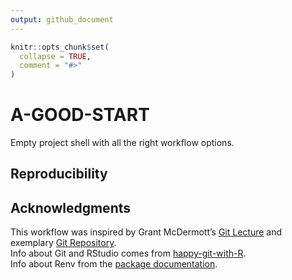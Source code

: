 ```yaml
---
output: github_document
---
```


<!-- README.md is generated from README.Rmd. Please edit that file -->

```r
knitr::opts_chunk$set(
  collapse = TRUE,
  comment = "#>"
)
```

# A-GOOD-START

<!-- badges: start -->
<!-- badges: end -->

Empty project shell with all the right workflow options.

## Reproducibility

## Acknowledgments
This workflow was inspired by Grant McDermott's [Git Lecture](https://github.com/uo-ec607/lectures/blob/8809a91ff67453ef1d3cabee37aa0f564c219ed2/02-git/02-Git.pdf) and exemplary [Git Repository](https://github.com/grantmcdermott/skeptic-priors.git).  
Info about Git and RStudio comes from [happy-git-with-R](https://happygitwithr.com/).  
Info about Renv from the [package documentation](https://rstudio.github.io/renv/).
